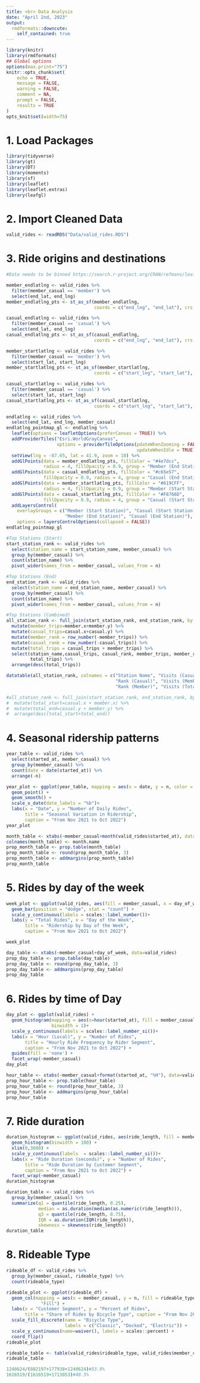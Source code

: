 ```yaml
---
title: <br> Data Analysis
date: "April 2nd, 2023"
output:
  rmdformats::downcute: 
    self_contained: true
---
```


```r
library(knitr)
library(rmdformats)
## Global options
options(max.print="75")
knitr::opts_chunk$set(
	echo = TRUE,
	message = FALSE,
	warning = FALSE,
	comment = NA,
	prompt = FALSE,
	results = TRUE
)
opts_knit$set(width=75)
```

# 1. Load Packages
```r
library(tidyverse)
library(gt)
library(DT)
library(moments)
library(sf)
library(leaflet)
library(leaflet.extras)
library(leafgl)
```

# 2. Import Cleaned Data
```r
valid_rides <- readRDS("Data/valid_rides.RDS")
```

# 3. Ride origins and destinations
```r
#Data needs to be binned https://search.r-project.org/CRAN/refmans/leaflet.extras2/html/addHexbin.html

member_endlatlng <- valid_rides %>%
  filter(member_casual == 'member') %>% 
  select(end_lat, end_lng)
member_endlatlng_pts <- st_as_sf(member_endlatlng,
                                 coords = c("end_lng", "end_lat"), crs = 4326)

casual_endlatlng <- valid_rides %>%
  filter(member_casual == 'casual') %>% 
  select(end_lat, end_lng)
casual_endlatlng_pts <- st_as_sf(casual_endlatlng,
                                 coords = c("end_lng", "end_lat"), crs = 4326)

member_startlatlng <- valid_rides %>%
  filter(member_casual == 'member') %>% 
  select(start_lat, start_lng)
member_startlatlng_pts <- st_as_sf(member_startlatlng,
                                 coords = c("start_lng", "start_lat"), crs = 4326)

casual_startlatlng <- valid_rides %>%
  filter(member_casual == 'casual') %>% 
  select(start_lat, start_lng)
casual_startlatlng_pts <- st_as_sf(casual_startlatlng,
                                 coords = c("start_lng", "start_lat"), crs = 4326)

endlatlng <- valid_rides %>%
  select(end_lat, end_lng, member_casual)
endlatlng_pointmap_gl <- endlatlng %>% 
  leaflet(options = leafletOptions(preferCanvas = TRUE)) %>%
  addProviderTiles("Esri.WorldGrayCanvas", 
                   options = providerTileOptions(pdateWhenZooming = FALSE, 
                                                 updateWhenIdle = TRUE)) %>%
  setView(lng = -87.65, lat = 41.9, zoom = 10) %>%
  addGlPoints(data = member_endlatlng_pts, fillColor = "#4e7dcc", 
              radius = 4, fillOpacity = 0.9, group = "Member (End Station)") %>% 
  addGlPoints(data = casual_endlatlng_pts, fillColor = "#c65e57", 
              fillOpacity = 0.9, radius = 4, group = "Casual (End Station)") %>%
  addGlPoints(data = member_startlatlng_pts, fillColor = "#619CFF", 
              radius = 4, fillOpacity = 0.9, group = "Member (Start Station)") %>% 
  addGlPoints(data = casual_startlatlng_pts, fillColor = "#F8766D", 
              fillOpacity = 0.9, radius = 4, group = "Casual (Start Station)") %>%
  addLayersControl(
    overlayGroups = c("Member (Start Station)", "Casual (Start Station)",
                      "Member (End Station)", "Casual (End Station)"),
    options = layersControlOptions(collapsed = FALSE))
endlatlng_pointmap_gl
```

```r
#Top Stations (Start)
start_station_rank <- valid_rides %>% 
  select(station_name = start_station_name, member_casual) %>%
  group_by(member_casual) %>% 
  count(station_name) %>%
  pivot_wider(names_from = member_casual, values_from = n)

#Top Stations (End)
end_station_rank <- valid_rides %>% 
  select(station_name = end_station_name, member_casual) %>%
  group_by(member_casual) %>% 
  count(station_name) %>%
  pivot_wider(names_from = member_casual, values_from = n) 

#Top Stations (Combined)
all_station_rank <- full_join(start_station_rank, end_station_rank, by = "station_name") %>%
  mutate(member_trips=member.x+member.y) %>% 
  mutate(casual_trips=casual.x+casual.y) %>%
  mutate(member_rank = row_number(-member_trips)) %>% 
  mutate(casual_rank = row_number(-casual_trips)) %>%
  mutate(total_trips = casual_trips + member_trips) %>%
  select(station_name,casual_trips, casual_rank, member_trips, member_rank,
         total_trips) %>% 
  arrange(desc(total_trips))

datatable(all_station_rank, colnames = c("Station Name", "Visits (Casual)",
                                         "Rank (Casual)", "Visits (Member)",
                                         "Rank (Member)", "Visits (Total)"))

```
```r
#all_station_rank <- full_join(start_station_rank, end_station_rank, by = "station_name") %>%
#  mutate(total_start=casual.x + member.x) %>% 
#  mutate(total_end=casual.y + member.y) %>% 
#  arrange(desc(total_start+total_end))
```
# 4. Seasonal ridership patterns
```r
year_table <- valid_rides %>%
  select(started_at, member_casual) %>% 
  group_by(member_casual) %>% 
  count(date = date(started_at)) %>% 
  arrange(-n)

year_plot <- ggplot(year_table, mapping = aes(x = date, y = n, color = member_casual)) +
  geom_point() +
  geom_smooth() +
  scale_x_date(date_labels = "%b")+
  labs(x = "Date", y = "Number of Daily Rides",
       title = "Seasonal Variation in Ridership", 
       caption = "From Nov 2021 to Oct 2022")
year_plot
```

```r
month_table <- xtabs(~member_casual+month(valid_rides$started_at), data=valid_rides)
colnames(month_table) <- month.name
prop_month_table <- prop.table(month_table)
prop_month_table <- round(prop_month_table, 3)
prop_month_table <- addmargins(prop_month_table)
prop_month_table
```

# 5. Rides by day of the week
```r
week_plot <- ggplot(valid_rides, aes(fill = member_casual, x = day_of_week))+
  geom_bar(position = "dodge", stat = "count") +
  scale_y_continuous(labels = scales::label_number())+
  labs(y = "Total Rides", x = "Day of the Week", 
       title = "Ridership by Day of the Week", 
       caption = "From Nov 2021 to Oct 2022")

week_plot
```

```r
day_table <- xtabs(~member_casual+day_of_week, data=valid_rides)
prop_day_table <- prop.table(day_table)
prop_day_table <- round(prop_day_table, 3)
prop_day_table <- addmargins(prop_day_table)
prop_day_table
```
# 6. Rides by time of Day
```r
day_plot <- ggplot(valid_rides) +
  geom_histogram(mapping = aes(x=hour(started_at), fill = member_casual),
                 binwidth = 1)+
  scale_y_continuous(labels = scales::label_number_si())+
  labs(x = "Hour (Local)", y = "Number of Rides",
       title = "Hourly Ride Frequency by Rider Segment", 
       caption = "From Nov 2021 to Oct 2022") +
  guides(fill = 'none') +
  facet_wrap(~member_casual)
day_plot
```

```r
hour_table <- xtabs(~member_casual+format(started_at, "%H"), data=valid_rides)
prop_hour_table <- prop.table(hour_table)
prop_hour_table <- round(prop_hour_table, 3)
prop_hour_table <- addmargins(prop_hour_table)
prop_hour_table
```
# 7. Ride duration
```r
duration_histogram <- ggplot(valid_rides, aes(ride_length, fill = member_casual)) +
  geom_histogram(binwidth = 180) +
  xlim(0,3600) +
  scale_y_continuous(labels  = scales::label_number_si())+
  labs(x = "Ride Duration (seconds)", y = "Number of Rides",
       title = "Ride Duration by Customer Segment", 
       caption = "From Nov 2021 to Oct 2022") +
  facet_wrap(~member_casual)
duration_histogram
```

```r
duration_table <- valid_rides %>%
  group_by(member_casual) %>% 
  summarize(q1 = quantile(ride_length, 0.25),
            median = as.duration(median(as.numeric(ride_length))),
            q3 = quantile(ride_length, 0.75),
            IQR = as.duration(IQR(ride_length)),
            skewness = skewness(ride_length))
duration_table
```

# 8. Rideable Type
```r
rideable_df <- valid_rides %>% 
  group_by(member_casual, rideable_type) %>% 
  count(rideable_type)

rideable_plot <- ggplot(rideable_df) +
  geom_col(mapping = aes(x = member_casual, y = n, fill = rideable_type), position = 
             "Fill") + 
  labs(x = "Customer Segment", y = "Percent of Rides",
       title = "Share of Rides by Bicycle Type", caption = "From Nov 2021 to Oct 2022") +
  scale_fill_discrete(name = "Bicycle Type",
                      labels = c("Classic", "Docked", "Electric")) +
  scale_y_continuous(name=waiver(), labels = scales::percent) +
  coord_flip()
rideable_plot
```

```r
rideable_table <- table(valid_rides$rideable_type, valid_rides$member_casual)
rideable_table

1240624/(882197+177938+1240624)#53.9%
1616519/(1616519+1713853)#48.5%
```